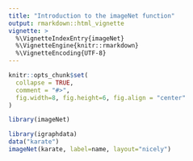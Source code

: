 ```yaml
---
title: "Introduction to the imageNet function"
output: rmarkdown::html_vignette
vignette: >
  %\VignetteIndexEntry{imageNet}
  %\VignetteEngine{knitr::rmarkdown}
  %\VignetteEncoding{UTF-8}
---
```


```r
knitr::opts_chunk$set(
  collapse = TRUE,
  comment = "#>",
  fig.width=8, fig.height=6, fig.align = "center"
)
```

```r
library(imageNet)
```

```r
library(igraphdata)
data("karate")
imageNet(karate, label=name, layout="nicely")
```

